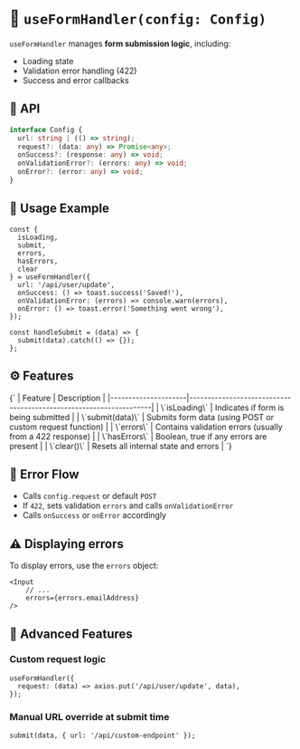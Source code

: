 
<Meta title="Hooks/useFormHandler" />

# 🧾 `useFormHandler(config: Config)`

`useFormHandler` manages **form submission logic**, including:

- Loading state
- Validation error handling (422)
- Success and error callbacks

## 🧩 API

```ts
interface Config {
  url: string | (() => string);
  request?: (data: any) => Promise<any>;
  onSuccess?: (response: any) => void;
  onValidationError?: (errors: any) => void;
  onError?: (error: any) => void;
}
```

## 🧪 Usage Example

```tsx
const {
  isLoading,
  submit,
  errors,
  hasErrors,
  clear
} = useFormHandler({
  url: '/api/user/update',
  onSuccess: () => toast.success('Saved!'),
  onValidationError: (errors) => console.warn(errors),
  onError: () => toast.error('Something went wrong'),
});

const handleSubmit = (data) => {
  submit(data).catch(() => {});
};
```

## ⚙️ Features

<Markdown>
{`
| Feature             | Description                                                       |
|---------------------|-------------------------------------------------------------------|
| \`isLoading\`         | Indicates if form is being submitted                              |
| \`submit(data)\`      | Submits form data (using POST or custom request function)         |
| \`errors\`            | Contains validation errors (usually from a 422 response)          |
| \`hasErrors\`         | Boolean, true if any errors are present                           |
| \`clear()\`           | Resets all internal state and errors                              |
`}
</Markdown>

## 💬 Error Flow

- Calls `config.request` or default `POST`
- If `422`, sets validation `errors` and calls `onValidationError`
- Calls `onSuccess` or `onError` accordingly

## ⚠️ Displaying errors

To display errors, use the `errors` object:

```tsx
<Input
    // ...
    errors={errors.emailAddress}
/>
```

## 🔄 Advanced Features

### Custom request logic

```tsx
useFormHandler({
  request: (data) => axios.put('/api/user/update', data),
});
```

### Manual URL override at submit time

```tsx
submit(data, { url: '/api/custom-endpoint' });
```

